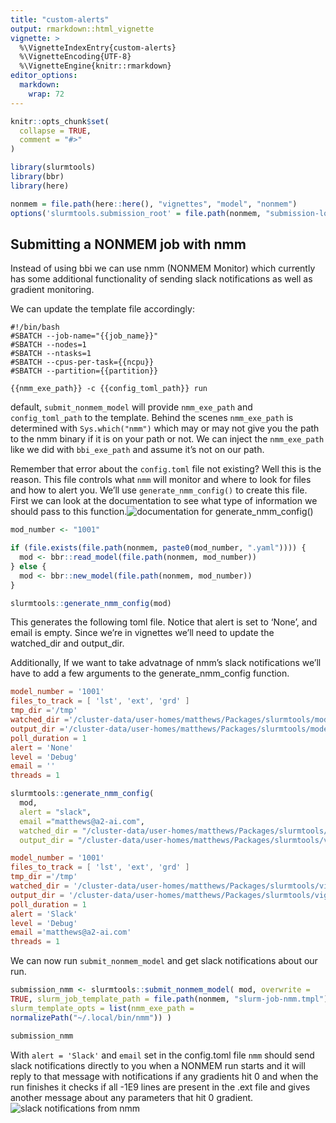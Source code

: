 ```yaml
---
title: "custom-alerts"
output: rmarkdown::html_vignette
vignette: >
  %\VignetteIndexEntry{custom-alerts}
  %\VignetteEncoding{UTF-8}
  %\VignetteEngine{knitr::rmarkdown}
editor_options: 
  markdown: 
    wrap: 72
---
```


```r
knitr::opts_chunk$set(
  collapse = TRUE,
  comment = "#>"
)
```

```r
library(slurmtools)
library(bbr)
library(here)

nonmem = file.path(here::here(), "vignettes", "model", "nonmem")
options('slurmtools.submission_root' = file.path(nonmem, "submission-log"))
```

## Submitting a NONMEM job with nmm

Instead of using bbi we can use nmm (NONMEM Monitor) which currently has
some additional functionality of sending slack notifications as well as
gradient monitoring.

We can update the template file accordingly:

``` slurm-job-nmm.tmpl
#!/bin/bash 
#SBATCH --job-name="{{job_name}}" 
#SBATCH --nodes=1 
#SBATCH --ntasks=1
#SBATCH --cpus-per-task={{ncpu}} 
#SBATCH --partition={{partition}}

{{nmm_exe_path}} -c {{config_toml_path}} run
```

default, `submit_nonmem_model` will provide `nmm_exe_path` and
`config_toml_path` to the template. Behind the scenes `nmm_exe_path` is
determined with `Sys.which("nmm")` which may or may not give you the
path to the nmm binary if it is on your path or not. We can inject the
`nmm_exe_path` like we did with `bbi_exe_path` and assume it's not on
our path.

Remember that error about the `config.toml` file not existing? Well this
is the reason. This file controls what `nmm` will monitor and where to
look for files and how to alert you. We'll use `generate_nmm_config()`
to create this file. First we can look at the documentation to see what
type of information we should pass to this function.![documentation for
generate_nmm_config()](../inst/extdata/images/generate_nmm_config_help.png)

```r
mod_number <- "1001"

if (file.exists(file.path(nonmem, paste0(mod_number, ".yaml")))) {
  mod <- bbr::read_model(file.path(nonmem, mod_number))
} else {
  mod <- bbr::new_model(file.path(nonmem, mod_number))
}
```

```r
slurmtools::generate_nmm_config(mod)
```

This generates the following toml file. Notice that alert is set to
'None', and email is empty. Since we're in vignettes we'll need to
update the watched_dir and output_dir.

Additionally, If we want to take advatnage of nmm's slack notifications
we'll have to add a few arguments to the generate_nmm_config function.

``` 1001.toml
model_number = '1001' 
files_to_track = [ 'lst', 'ext', 'grd' ] 
tmp_dir ='/tmp' 
watched_dir ='/cluster-data/user-homes/matthews/Packages/slurmtools/model/nonmem'
output_dir ='/cluster-data/user-homes/matthews/Packages/slurmtools/model/nonmem/in_progress'
poll_duration = 1 
alert = 'None' 
level = 'Debug' 
email = '' 
threads = 1
```

```r
slurmtools::generate_nmm_config( 
  mod, 
  alert = "slack", 
  email ="matthews@a2-ai.com", 
  watched_dir = "/cluster-data/user-homes/matthews/Packages/slurmtools/vignettes/model/nonmem",
  output_dir = "/cluster-data/user-homes/matthews/Packages/slurmtools/vignettes/model/nonmem/in_progress")
```

``` 1001.toml
model_number = '1001' 
files_to_track = [ 'lst', 'ext', 'grd' ] 
tmp_dir ='/tmp' 
watched_dir = '/cluster-data/user-homes/matthews/Packages/slurmtools/vignettes/model/nonmem'
output_dir = '/cluster-data/user-homes/matthews/Packages/slurmtools/vignettes/model/nonmem/in_progress'
poll_duration = 1 
alert = 'Slack' 
level = 'Debug' 
email ='matthews@a2-ai.com' 
threads = 1
```

We can now run `submit_nonmem_model` and get slack notifications about
our run.

```r
submission_nmm <- slurmtools::submit_nonmem_model( mod, overwrite =
TRUE, slurm_job_template_path = file.path(nonmem, "slurm-job-nmm.tmpl"),
slurm_template_opts = list(nmm_exe_path =
normalizePath("~/.local/bin/nmm")) )

submission_nmm
```

With `alert = 'Slack'` and `email` set in the config.toml file `nmm`
should send slack notifications directly to you when a NONMEM run starts
and it will reply to that message with notifications if any gradients
hit 0 and when the run finishes it checks if all -1E9 lines are present
in the .ext file and gives another message about any parameters that hit
0 gradient.![slack notifications from
nmm](../inst/extdata/images/nmm_slack_notifications.png)
